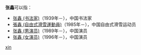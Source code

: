 '''张鑫'''可以指：
* [[张鑫_(书法家)|张鑫 (书法家)]]（1939年－），中国书法家
* [[張鑫_(自由式滑雪運動員)|張鑫 (自由式滑雪運動員)]]（1985年－），中国自由式滑雪运动员
* [[张鑫_(男演员)|张鑫 (男演员)]]（1989年－），中国演员
* [[张鑫_(女演员)|张鑫 (女演员)]]（1996年－），中国演员

{{disambig}}

[[Category:二字张姓人名消歧义|xin]]